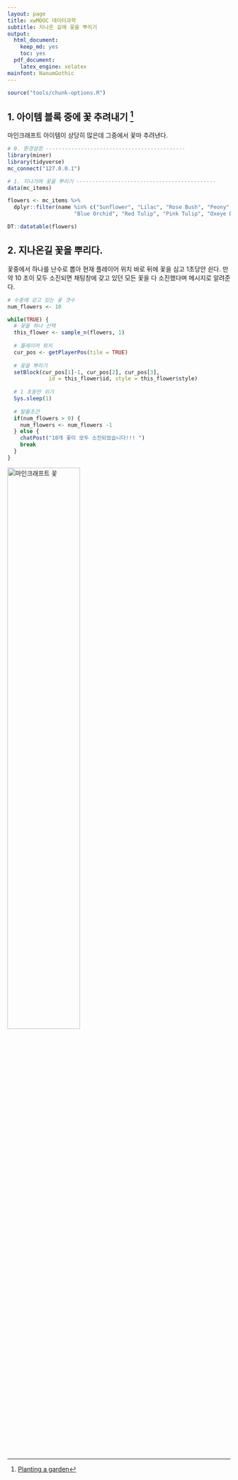 ```yaml
---
layout: page
title: xwMOOC 데이터과학
subtitle: 지나온 길에 꽃을 뿌리기
output:
  html_document: 
    keep_md: yes
    toc: yes
  pdf_document:
    latex_engine: xelatex
mainfont: NanumGothic
---
```



```r
source("tools/chunk-options.R") 
```

## 1. 아이템 블록 중에 꽃 추려내기 [^minecraft-flowers]

[^minecraft-flowers]: [Planting a garden](https://ropenscilabs.github.io/miner_book/planting-a-garden.html)

마인크래프트 아이템이 상당히 많은데 그중에서 꽃마 추려낸다.

``` r
# 0. 환경설정 --------------------------------------------
library(miner)
library(tidyverse)
mc_connect("127.0.0.1")

# 1. 지나가며 꽃을 뿌리기 --------------------------------------------
data(mc_items)

flowers <- mc_items %>%
  dplyr::filter(name %in% c("Sunflower", "Lilac", "Rose Bush", "Peony",
                     "Blue Orchid", "Red Tulip", "Pink Tulip", "Oxeye Daisy"))

DT::datatable(flowers)
```

## 2. 지나온길 꽃을 뿌리다.

꽃중에서 하나를 난수로 뽑아 현재 플레이어 위치 바로 뒤에 꽃을 심고 1초당안 쉰다.
만약 10 초이 모두 소진되면 채팅창에 갖고 있던 모든 꽃을 다 소진했다며 메시지로 알려준다.


``` r
# 수중에 갖고 있는 꽃 갯수
num_flowers <- 10

while(TRUE) {
  # 꽃을 하나 선택  
  this_flower <- sample_n(flowers, 1)
  
  # 플레이어 위치
  cur_pos <- getPlayerPos(tile = TRUE)
  
  # 꽃을 뿌리기
  setBlock(cur_pos[1]-1, cur_pos[2], cur_pos[3],
             id = this_flower$id, style = this_flower$style)
  
  # 1 초동안 쉬기
  Sys.sleep(1)
  
  # 탈출조건
  if(num_flowers > 0) {
    num_flowers <- num_flowers -1
  } else {
    chatPost("10개 꽃이 모두 소진되었습니다!!! ")
    break
  }
}
```

<img src="fig/minecraft-flower.png" alt="마인크래프트 꽃" width="57%" />